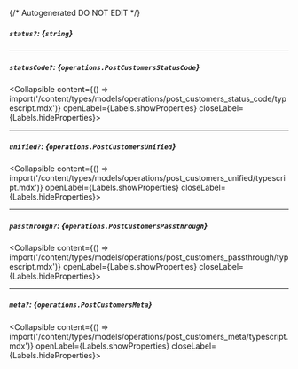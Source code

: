 {/* Autogenerated DO NOT EDIT  */}

##### `status?`: *{`string`}*

---
##### `statusCode?`: *{`operations.PostCustomersStatusCode`}*
<Collapsible content={() => import('/content/types/models/operations/post_customers_status_code/typescript.mdx')} openLabel={Labels.showProperties} closeLabel={Labels.hideProperties}>
</Collapsible>

---
##### `unified?`: *{`operations.PostCustomersUnified`}*
<Collapsible content={() => import('/content/types/models/operations/post_customers_unified/typescript.mdx')} openLabel={Labels.showProperties} closeLabel={Labels.hideProperties}>
</Collapsible>

---
##### `passthrough?`: *{`operations.PostCustomersPassthrough`}*
<Collapsible content={() => import('/content/types/models/operations/post_customers_passthrough/typescript.mdx')} openLabel={Labels.showProperties} closeLabel={Labels.hideProperties}>
</Collapsible>

---
##### `meta?`: *{`operations.PostCustomersMeta`}*
<Collapsible content={() => import('/content/types/models/operations/post_customers_meta/typescript.mdx')} openLabel={Labels.showProperties} closeLabel={Labels.hideProperties}>
</Collapsible>


